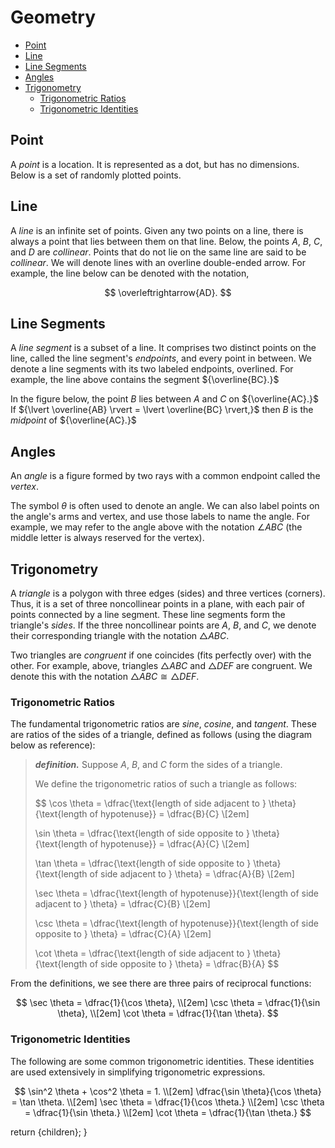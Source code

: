 
# Geometry

<TOC>

- [Point](#point)
- [Line](#line)
- [Line Segments](#line-segments)
- [Angles](#angles)
- [Trigonometry](#trigonometry)
  - [Trigonometric Ratios](#trigonometric-ratios)
  - [Trigonometric Identities](#trigonometric-identities)

</TOC>

## Point
A _point_ is a location. It is represented as a dot, but has no dimensions. Below is a set of randomly plotted points. 


<Calc1/>

## Line
A _line_ is an infinite set of points. Given any two points on a line, there is always a point that lies between them on that line. Below, the points ${A,}$ ${B,}$ ${C,}$ and ${D}$ are _collinear_. Points that do not lie on the same line are said to be _collinear_. We will denote lines with an overline double-ended arrow. For example, the line below can be denoted with the notation,

$$
  \overleftrightarrow{AD}.
$$

<Line1/>

## Line Segments
A _line segment_ is a subset of a line. It comprises two distinct points on the line, called the line segment's _endpoints_, and every point in between. We denote a line segments with its two labeled endpoints, overlined. For example, the line above contains the segment ${\overline{BC}.}$ 

In the figure below, the point ${B}$ lies between ${A}$ and ${C}$ on ${\overline{AC}.}$ If ${\lvert \overline{AB} \rvert = \lvert \overline{BC} \rvert,}$ then ${B}$ is the _midpoint_ of ${\overline{AC}.}$ 


<LineSegment1/>

## Angles
An _angle_ is a figure formed by two rays with a common endpoint called the _vertex_.

<AngleLab/>

The symbol ${\theta}$ is often used to denote an angle. We can also label points on the angle's arms and vertex, and use those labels to name the angle. For example, we may refer to the angle above with the notation ${\angle ABC}$ (the middle letter is always reserved for the vertex).  

## Trigonometry
A _triangle_ is a polygon with three edges (sides) and three vertices (corners). Thus, it is a set of three noncollinear points in a plane, with each pair of points connected by a line segment. These line segments form the triangle's _sides_. If the three noncollinear points are ${A,}$ ${B,}$ and ${C,}$ we denote their corresponding triangle with the notation ${\triangle ABC.}$


<CongruentTriangles/>

Two triangles are _congruent_ if one coincides (fits perfectly over) with the other. For example, above, triangles ${\triangle ABC}$ and ${\triangle DEF}$ are congruent. We denote this with the notation ${\triangle ABC \cong \triangle DEF.}$

### Trigonometric Ratios
The fundamental trigonometric ratios are _sine_, _cosine_, and _tangent_. These are ratios of the sides of a triangle, defined as follows (using the diagram below as reference):

<blockquote>

__*definition.*__ Suppose ${A,}$ ${B,}$ and ${C}$ form the sides of a triangle.


<TriangleLab/>

We define the trigonometric ratios of such a triangle as follows:

$$
  \cos \theta = \dfrac{\text{length of side adjacent to } \theta}{\text{length of hypotenuse}} = \dfrac{B}{C} \\[2em]

  \sin \theta = \dfrac{\text{length of side opposite to } \theta}{\text{length of hypotenuse}} = \dfrac{A}{C}  \\[2em]

  \tan \theta = \dfrac{\text{length of side opposite to } \theta}{\text{length of side adjacent to } \theta} = \dfrac{A}{B}  \\[2em]

  \sec \theta = \dfrac{\text{length of hypotenuse}}{\text{length of side adjacent to } \theta} = \dfrac{C}{B}  \\[2em]

  \csc \theta = \dfrac{\text{length of hypotenuse}}{\text{length of side opposite to } \theta} = \dfrac{C}{A}  \\[2em]

  \cot \theta = \dfrac{\text{length of side adjacent to } \theta}{\text{length of side opposite to } \theta} = \dfrac{B}{A}
$$

</blockquote>

From the definitions, we see there are three pairs of reciprocal functions: 

$$
  \sec \theta = \dfrac{1}{\cos \theta}, \\[2em]
  \csc \theta = \dfrac{1}{\sin \theta}, \\[2em]
  \cot \theta = \dfrac{1}{\tan \theta}.
$$

### Trigonometric Identities
The following are some common trigonometric identities. These identities are used extensively in simplifying trigonometric expressions.

$$
  \sin^2 \theta + \cos^2 \theta = 1. \\[2em]
  \dfrac{\sin \theta}{\cos \theta} = \tan \theta. \\[2em]
  \sec \theta = \dfrac{1}{\cos \theta.} \\[2em]
  \csc \theta = \dfrac{1}{\sin \theta.} \\[2em]
  \cot \theta = \dfrac{1}{\tan \theta.}
$$





  return <MdxLayout>{children}</MdxLayout>;
}